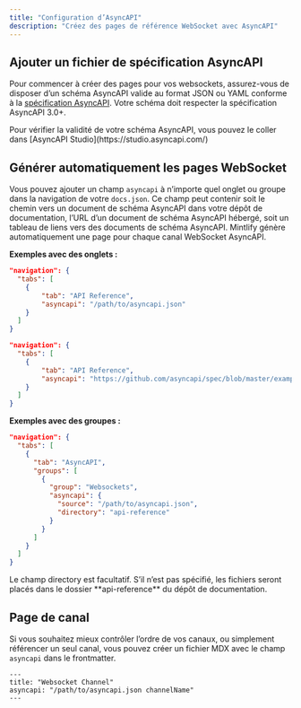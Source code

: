 ```yaml
---
title: "Configuration d’AsyncAPI"
description: "Créez des pages de référence WebSocket avec AsyncAPI"
---
```


## Ajouter un fichier de spécification AsyncAPI

Pour commencer à créer des pages pour vos websockets, assurez-vous de disposer d’un schéma AsyncAPI valide au format JSON ou YAML conforme à la [spécification AsyncAPI](https://www.asyncapi.com/docs/reference/specification/v3.0.0). Votre schéma doit respecter la spécification AsyncAPI 3.0+.

<Tip>
  Pour vérifier la validité de votre schéma AsyncAPI, vous pouvez le coller dans
  [AsyncAPI Studio](https://studio.asyncapi.com/)
</Tip>

## Générer automatiquement les pages WebSocket

Vous pouvez ajouter un champ `asyncapi` à n’importe quel onglet ou groupe dans la navigation de votre `docs.json`. Ce champ peut contenir soit le chemin vers un document de schéma AsyncAPI dans votre dépôt de documentation, l’URL d’un document de schéma AsyncAPI hébergé, soit un tableau de liens vers des documents de schéma AsyncAPI. Mintlify génère automatiquement une page pour chaque canal WebSocket AsyncAPI.

**Exemples avec des onglets :**

<CodeGroup>

```json Local File {5}
"navigation": {
  "tabs": [
    {
        "tab": "API Reference",
        "asyncapi": "/path/to/asyncapi.json"
    }
  ]
}

```

```json Remote URL {5}
"navigation": {
  "tabs": [
    {
        "tab": "API Reference",
        "asyncapi": "https://github.com/asyncapi/spec/blob/master/examples/simple-asyncapi.yml"
    }
  ]
}
```

</CodeGroup>

**Exemples avec des groupes :**

```json {8-11}
"navigation": {
  "tabs": [
    {
      "tab": "AsyncAPI",
      "groups": [
        {
          "group": "Websockets",
          "asyncapi": {
            "source": "/path/to/asyncapi.json",
            "directory": "api-reference"
          }
        }
      ]
    }
  ]
}
```

<Note>
  Le champ directory est facultatif. S’il n’est pas spécifié, les fichiers seront placés dans
  le dossier **api-reference** du dépôt de documentation.
</Note>

## Page de canal

Si vous souhaitez mieux contrôler l’ordre de vos canaux, ou simplement référencer un seul canal, vous pouvez créer un fichier MDX avec le champ `asyncapi` dans le frontmatter.

```mdx
---
title: "Websocket Channel"
asyncapi: "/path/to/asyncapi.json channelName"
---
```
